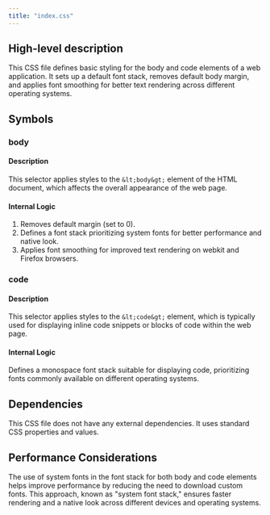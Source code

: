 ```yaml
---
title: "index.css"
---
```


## High-level description
This CSS file defines basic styling for the body and code elements of a web application. It sets up a default font stack, removes default body margin, and applies font smoothing for better text rendering across different operating systems.

## Symbols

### body
#### Description
This selector applies styles to the `&lt;body&gt;` element of the HTML document, which affects the overall appearance of the web page.

#### Internal Logic
1. Removes default margin (set to 0).
2. Defines a font stack prioritizing system fonts for better performance and native look.
3. Applies font smoothing for improved text rendering on webkit and Firefox browsers.

### code
#### Description
This selector applies styles to the `&lt;code&gt;` element, which is typically used for displaying inline code snippets or blocks of code within the web page.

#### Internal Logic
Defines a monospace font stack suitable for displaying code, prioritizing fonts commonly available on different operating systems.

## Dependencies
This CSS file does not have any external dependencies. It uses standard CSS properties and values.

## Performance Considerations
The use of system fonts in the font stack for both body and code elements helps improve performance by reducing the need to download custom fonts. This approach, known as "system font stack," ensures faster rendering and a native look across different devices and operating systems.